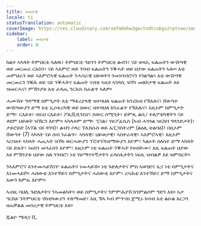 ```yaml
---
title: መእተዊ
locale: ti
statusTranslation: automatic
coverImage: https://res.cloudinary.com/xmfm6mhw3gwctndtcubgx2rptnae/image/upload/v1741354450/small_cover_introduccion_a_la_gnosis_57a3fc8d72.webp
sidebar:
    label: መእተዊ
    order: 0
---
```

ክልተ ኣካላት ትምህርቲ ኣለዉ፣ ትምህርቲ ዓይንን ትምህርቲ ልብን፣ ናይ ወጻኢ ፍልጠትን ውሽጣዊ ወይ መርመራ ርእስን፣ ናይ ኣእምሮ ወይ ንባብ ፍልጠትን ንቕሓት ወይ ህያው ፍልጠትን ኣሎ። እቲ መምህራን ወይ ኣእምሮኣዊ ፍልጠት ንሓባራዊ ህይወትን ንመነባብሮናን የገልግል። እቲ ውሽጣዊ መርመራን ንቑሕ ወይ ናይ ንቕሓትና ፍልጠት ናብቲ ኣዚዩ ኣገዳሲ ዝኾነ መለኮታዊ ፍልጠት እዩ ዝመርሓና፣ ምኽንያቱ እቲ ፈላጢ ንርእሱ ክፈልጥ ኣለዎ።

ሓሙሽተ ግዳማዊ ስምዒታት እቲ ማቴሪያላዊ ዝተባህለ ፍልጠት ክንረክብ የኽእለና፣ ሸውዓተ ውሽጣውያን ድማ እቲ ኢሶቴሪካዊ ወይ ስውር ዝተባህለ ክንፈልጥ የኽእሉና፣ እዚኦም ስምዒታት ድማ፦ ርእይቶ፣ ብሩህ ርእይቶ፣ ፖሊቪዲንስያ፣ ስውር ሰሚዒት፣ ድምጺ ልቢ፣ ተለፓቲካዊትን ናይ ቀደም ህይወት ዝኽርን እዮም። ኣካላቶም ድማ፦ ፒናል፣ ሃይፖፊሲስ (ኣብ ሓንጎል ዝርከባ ግላንድታት)፣ ታይሮይድ (ኣፕል ናይ ጓንጓ)፣ ልብን ሶላር ፕሌክሱስ ወይ ኤፒጋስትሪም (ልዕሊ ቴልባዕ)፤ በዚኦም ሸውዓተ (7) ኣካላት ናይ ሰብ ንፈልጥ፦ ኣካላዊ፣ ህይወታዊ፣ ኣስትራላዊ፣ ኣእምሮኣዊ፣ እዚኦም ኣርባዕተ ኣካላት ሓጢኣት ዝኾኑ ወርሓውያን ፕሮቶፕላዝማውያን እዮም፣ ካልኦት ሰለስተ ድማ ኣካላት ናይ ድሌት፣ ነፍስን መንፈስን እዮም፣ እዚኦም ነቲ ፍልጠት ንቕሓት የሀብትሙ፣ እዚ ፍልጠት ህያው እዩ ምኽንያቱ ህያው ስለ ንገብሮ፣ ነቲ ሃይማኖተኛታትን ፈላስፋታትን ነፍሲ ዝብልዎ እዩ ዝምስርት።

ንኣእምሮና እንተመሓይሽናዮ ፍልጠትና ነመሓይሽ። ነቲ ጉድለታትና ምስ ኣወገድና ኢና ነቲ ስምዒታትና እነመሓይሾ። ሓሰውቲ እንተኾይና ስምዒታትና ሓሰውቲ እዮም፣ ረሳሕቲ እንተኾይና ድማ ስምዒታትና እውን ከምኡ እዮም።

ኣብዚ ባህሊ ጉድለታትና ንኣመልካትና ወይ ስምዒታትና ንምምሕያሽ ክንምልሶም ግድን እዩ። ኣታ ዓርከይ ንትምህርቲ ኖስቲካውያን ተለማመድ፣ እዚ ኸኣ ካብ ምጥናስ ጀሚሩ ክሳብ እቲ ልዑል እርጋን ዘጠቓልል መሰረታዊ ትምህርቲ እዩ።

ጁልዮ ሜዲና ቪ.
